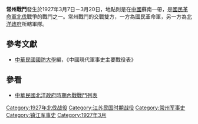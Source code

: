 {{Infobox Military Conflict|
campaign=|
image=|
caption=|
conflict=常州戰鬥|
date=1927年3月7日－3月20日|
place=[[中国|中国]]江蘇南部|
result=雙方曾戰於襄王鎮、田舍、蜀山等地，隨後國軍佔領常州及丹陽，北洋政府軍隊撤退|
combatant1=[[國民革命軍|國民革命軍]]東路軍、四縱隊|
combatant2=五師| 
commander1=[[何應欽|何應欽]]、[[馮鐵斐|馮鐵斐]] |
commander2=[[白寶山|白寶山]]、[[馮昭閔|馮昭閔]]|
strength1=|
strength2=|
casualties1=|
casualties2=|
}}
'''常州戰鬥'''發生於1927年3月7日－3月20日，地點則是在[[中國|中國]]蘇南一帶，是[[國民革命軍北伐|國民革命軍北伐]]戰爭的戰鬥之一。常州戰鬥的交戰雙方，一方為國民革命軍，另一方為[[北洋政府|北洋政府]]所轄軍隊。
==參考文獻==
*[[中華民國|中華民國]][[國防大學_(臺灣)|國防大學]]編，《中國現代軍事史主要戰役表》
==參看==
*[[中華民國北洋政府時期內戰戰鬥列表|中華民國北洋政府時期內戰戰鬥列表]]

[[Category:1927年北伐战役|Category:1927年北伐战役]]
[[Category:江苏民国时期战役|Category:江苏民国时期战役]]
[[Category:常州军事史|Category:常州军事史]]
[[Category:镇江军事史|Category:镇江军事史]]
[[Category:1927年3月|Category:1927年3月]]
{{hist-stub}}